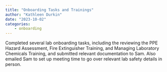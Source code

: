```yaml
---
title: "Onboarding Tasks and Trainings"
author: "Kathleen Durkin"
date: "2023-10-02"
categories:
    - onboarding
---
```


Completed several lab onboarding tasks, including the reviewing the PPE Hazard Assessment, Fire Extinguisher Training, and Managing Laboratory Chemicals Training, and submitted relevant documentation to Sam. Also emailed Sam to set up meeting time to go over relevant lab safety details in person.
